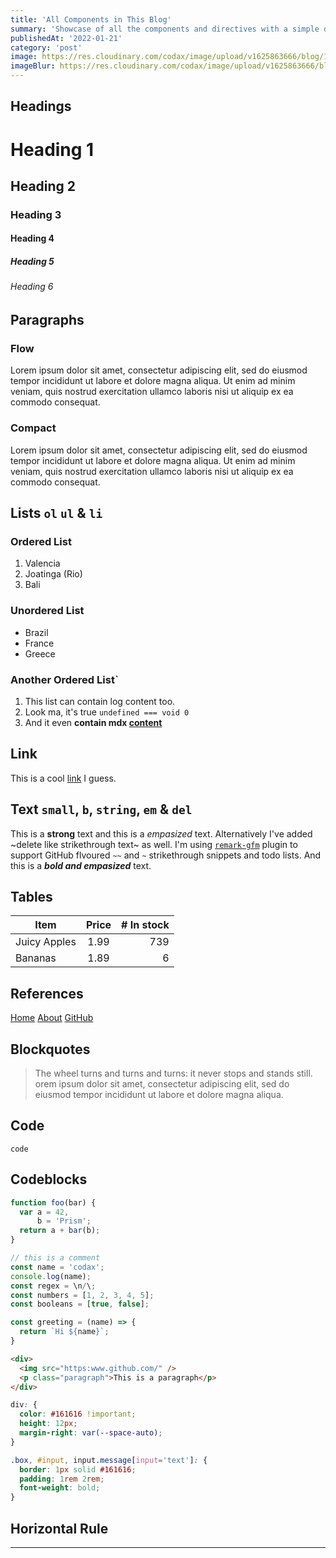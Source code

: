 ```yaml
---
title: 'All Components in This Blog'
summary: 'Showcase of all the components and directives with a simple design system based on RadixUI colors and primitives.'
publishedAt: '2022-01-21'
category: 'post'
image: https://res.cloudinary.com/codax/image/upload/v1625863666/blog/1/cover_.png
imageBlur: https://res.cloudinary.com/codax/image/upload/v1625863666/blog/1/cover_blur.jpg
---
```


## Headings

# Heading 1

## Heading 2

### Heading 3

#### Heading 4

##### Heading 5

###### Heading 6

## Paragraphs

### Flow

Lorem ipsum dolor sit amet, consectetur adipiscing elit, sed do eiusmod tempor incididunt ut labore et dolore magna aliqua. Ut enim ad minim veniam, quis nostrud exercitation ullamco laboris nisi ut aliquip ex ea commodo consequat.

### Compact

Lorem ipsum dolor sit amet, consectetur adipiscing elit, sed do eiusmod tempor incididunt ut labore et dolore magna aliqua. Ut enim ad minim veniam, quis nostrud exercitation ullamco laboris nisi ut aliquip ex ea commodo consequat.

## Lists `ol` `ul` & `li`

### Ordered List

1. Valencia
2. Joatinga (Rio)
3. Bali

### Unordered List

- Brazil
- France
- Greece

### Another Ordered List`

1. This list can contain log content too.
2. Look ma, it's true `undefined === void 0`
3. And it even **contain mdx [content](/)**

## Link

This is a cool [link](/) I guess.

## Text `small`, `b`, `string`, `em` & `del`

This is a **strong** text and this is a _empasized_ text. Alternatively I've added ~delete like strikethrough text~ as well. I'm using [`remark-gfm`](https://github.com/) plugin to support GitHub flvoured `~~` and `~` strikethrough snippets and todo lists.
And this is a **_bold and empasized_** text.

## Tables

| Item         | Price | # In stock |
| ------------ | :---: | ---------: |
| Juicy Apples | 1.99  |        739 |
| Bananas      | 1.89  |          6 |

## References

[Home][home link]
[About][1]
[GitHub]

[home link]: /
[1]: /about
[github]: https://github.com/codingcodax

## Blockquotes

> The wheel turns and turns and turns: it never stops and stands still. orem ipsum dolor sit amet, consectetur adipiscing elit, sed do eiusmod tempor incididunt ut labore et dolore magna aliqua.

## Code

`code`

## Codeblocks

```javascript:test.js
function foo(bar) {
  var a = 42,
      b = 'Prism';
  return a + bar(b);
}

// this is a comment
const name = 'codax';
console.log(name);
const regex = \n/\;
const numbers = [1, 2, 3, 4, 5];
const booleans = [true, false];

const greeting = (name) => {
  return `Hi ${name}`;
}
```

```html
<div>
  <img src="https:www.github.com/" />
  <p class="paragraph">This is a paragraph</p>
</div>
```

```css
div: {
  color: #161616 !important;
  height: 12px;
  margin-right: var(--space-auto);
}

.box, #input, input.message[input='text']: {
  border: 1px solid #161616;
  padding: 1rem 2rem;
  font-weight: bold;
}
```

## Horizontal Rule

---
